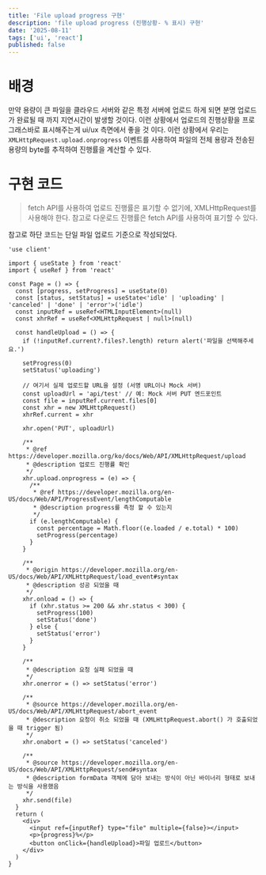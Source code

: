 ```yaml
---
title: 'File upload progress 구현'
description: 'file upload progress (진행상황- % 표시) 구현'
date: '2025-08-11'
tags: ['ui', 'react']
published: false
---
```


# 배경

만약 용량이 큰 파일을 클라우드 서버와 같은 특정 서버에 업로드 하게 되면 분명 업로드가 완료될 때 까지 지연시간이 발생할 것이다.
이런 상황에서 업로드의 진행상황을 프로그래스바로 표시해주는게 ui/ux 측면에서 좋을 것 이다.
이런 상황에서 우리는 `XMLHttpRequest.upload.onprogress` 이벤트를 사용하여 파일의 전체 용량과 전송된 용량의 byte를 추적하여 진행률을 계산할 수 있다.

# 구현 코드

> fetch API를 사용하여 업로드 진행률은 표기할 수 없기에, XMLHttpRequest를 사용해야 한다.
> 참고로 다운로드 진행률은 fetch API를 사용하여 표기할 수 있다.

참고로 하단 코드는 단일 파일 업로드 기준으로 작성되었다.

```tsx
'use client'

import { useState } from 'react'
import { useRef } from 'react'

const Page = () => {
  const [progress, setProgress] = useState(0)
  const [status, setStatus] = useState<'idle' | 'uploading' | 'canceled' | 'done' | 'error'>('idle')
  const inputRef = useRef<HTMLInputElement>(null)
  const xhrRef = useRef<XMLHttpRequest | null>(null)

  const handleUpload = () => {
    if (!inputRef.current?.files?.length) return alert('파일을 선택해주세요.')

    setProgress(0)
    setStatus('uploading')

    // 여기서 실제 업로드할 URL을 설정 (서명 URL이나 Mock 서버)
    const uploadUrl = 'api/test' // 예: Mock 서버 PUT 엔드포인트
    const file = inputRef.current.files[0]
    const xhr = new XMLHttpRequest()
    xhrRef.current = xhr

    xhr.open('PUT', uploadUrl)

    /**
     * @ref https://developer.mozilla.org/ko/docs/Web/API/XMLHttpRequest/upload
     * @description 업로드 진행률 확인
     */
    xhr.upload.onprogress = (e) => {
      /**
       * @ref https://developer.mozilla.org/en-US/docs/Web/API/ProgressEvent/lengthComputable
       * @description progress를 측정 할 수 있는지
       */
      if (e.lengthComputable) {
        const percentage = Math.floor((e.loaded / e.total) * 100)
        setProgress(percentage)
      }
    }

    /**
     * @origin https://developer.mozilla.org/en-US/docs/Web/API/XMLHttpRequest/load_event#syntax
     * @description 성공 되었을 때
     */
    xhr.onload = () => {
      if (xhr.status >= 200 && xhr.status < 300) {
        setProgress(100)
        setStatus('done')
      } else {
        setStatus('error')
      }
    }

    /**
     * @description 요청 실패 되었을 때
     */
    xhr.onerror = () => setStatus('error')

    /**
     * @source https://developer.mozilla.org/en-US/docs/Web/API/XMLHttpRequest/abort_event
     * @description 요청이 취소 되었을 때 (XMLHttpRequest.abort() 가 호출되었을 때 trigger 됨)
     */
    xhr.onabort = () => setStatus('canceled')

    /**
     * @source https://developer.mozilla.org/en-US/docs/Web/API/XMLHttpRequest/send#syntax
     * @description formData 객체에 담아 보내는 방식이 아닌 바이너리 형태로 보내는 방식을 사용했음
     */
    xhr.send(file)
  }
  return (
    <div>
      <input ref={inputRef} type="file" multiple={false}></input>
      <p>{progress}%</p>
      <button onClick={handleUpload}>파일 업로드</button>
    </div>
  )
}
```
